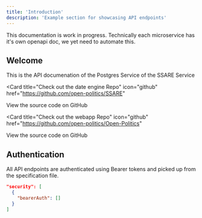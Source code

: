 ```yaml
---
title: 'Introduction'
description: 'Example section for showcasing API endpoints'
---
```


<Note>
  This documentation is work in progress. Technically each microservice has it's own openapi doc, we yet need to automate this.
</Note>

## Welcome

This is the API documenation of the Postgres Service of the SSARE Service

<Card
  title="Check out the date engine Repo"
  icon="github"
  href="https://github.com/open-politics/SSARE"
>
  View the source code on GitHub
</Card>

<Card
  title="Check out the webapp Repo"
  icon="github"
  href="https://github.com/open-politics/Open-Politics"
>
  View the source code on GitHub
</Card>

## Authentication

All API endpoints are authenticated using Bearer tokens and picked up from the specification file.

```json
"security": [
  {
    "bearerAuth": []
  }
]
```
